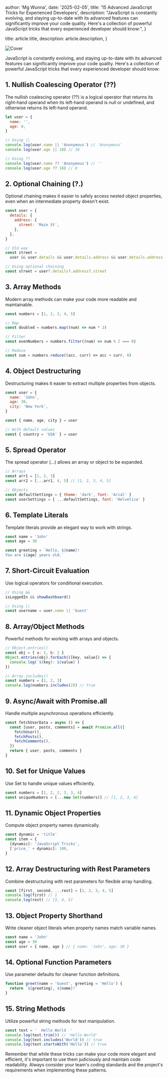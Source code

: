 
  author: 'Mg Wunna',
  date: '2025-02-05',
  title: '15 Advanced JavaScript Tricks for Experienced Developers',
  description:
    "JavaScript is constantly evolving, and staying up-to-date with its advanced features can significantly improve your code quality. Here's a collection of powerful JavaScript tricks that every experienced developer should know:",
}

  title: article.title,
  description: article.description,
}


<div style={{ width: '100%' }}>
  <Image
    src="https://placehold.co/1200x600/ef4444/ffffff.png?font=lato&text=15+Advanced+JavaScript+Tricks"
    alt="Cover"
    width={1200}
    height={600}
    style={{ width: '100%', height: 'auto' }}
  />
</div>

JavaScript is constantly evolving, and staying up-to-date with its advanced features can significantly improve your code quality. Here's a collection of powerful JavaScript tricks that every experienced developer should know:

## 1. Nullish Coalescing Operator (??)

The nullish coalescing operator (??) is a logical operator that returns its right-hand operand when its left-hand operand is null or undefined, and otherwise returns its left-hand operand.

```javascript
let user = {
  name: '',
  age: 0,
}

// Using ||
console.log(user.name || 'Anonymous') // 'Anonymous'
console.log(user.age || 18) // 18

// Using ??
console.log(user.name ?? 'Anonymous') // ''
console.log(user.age ?? 18) // 0
```

## 2. Optional Chaining (?.)

Optional chaining makes it easier to safely access nested object properties, even when an intermediate property doesn't exist.

```javascript
const user = {
  details: {
    address: {
      street: 'Main St',
    },
  },
}

// Old way
const street =
  user && user.details && user.details.address && user.details.address.street

// Using optional chaining
const street = user?.details?.address?.street
```

## 3. Array Methods

Modern array methods can make your code more readable and maintainable.

```javascript
const numbers = [1, 2, 3, 4, 5]

// Map
const doubled = numbers.map((num) => num * 2)

// Filter
const evenNumbers = numbers.filter((num) => num % 2 === 0)

// Reduce
const sum = numbers.reduce((acc, curr) => acc + curr, 0)
```

## 4. Object Destructuring

Destructuring makes it easier to extract multiple properties from objects.

```javascript
const user = {
  name: 'John',
  age: 30,
  city: 'New York',
}

const { name, age, city } = user

// With default values
const { country = 'USA' } = user
```

## 5. Spread Operator

The spread operator (...) allows an array or object to be expanded.

```javascript
// Arrays
const arr1 = [1, 2, 3]
const arr2 = [...arr1, 4, 5] // [1, 2, 3, 4, 5]

// Objects
const defaultSettings = { theme: 'dark', font: 'Arial' }
const userSettings = { ...defaultSettings, font: 'Helvetica' }
```

## 6. Template Literals

Template literals provide an elegant way to work with strings.

```javascript
const name = 'John'
const age = 30

const greeting = `Hello, ${name}!
You are ${age} years old.`
```

## 7. Short-Circuit Evaluation

Use logical operators for conditional execution.

```javascript
// Using &&
isLoggedIn && showDashboard()

// Using ||
const username = user.name || 'Guest'
```

## 8. Array/Object Methods

Powerful methods for working with arrays and objects.

```javascript
// Object.entries()
const obj = { a: 1, b: 2 }
Object.entries(obj).forEach(([key, value]) => {
  console.log(`${key}: ${value}`)
})

// Array.includes()
const numbers = [1, 2, 3]
console.log(numbers.includes(2)) // true
```

## 9. Async/Await with Promise.all

Handle multiple asynchronous operations efficiently.

```javascript
const fetchUserData = async () => {
  const [user, posts, comments] = await Promise.all([
    fetchUser(),
    fetchPosts(),
    fetchComments(),
  ])
  return { user, posts, comments }
}
```

## 10. Set for Unique Values

Use Set to handle unique values efficiently.

```javascript
const numbers = [1, 2, 2, 3, 3, 4]
const uniqueNumbers = [...new Set(numbers)] // [1, 2, 3, 4]
```

## 11. Dynamic Object Properties

Compute object property names dynamically.

```javascript
const dynamic = 'title'
const item = {
  [dynamic]: 'JavaScript Tricks',
  ['price_' + dynamic]: 100,
}
```

## 12. Array Destructuring with Rest Parameters

Combine destructuring with rest parameters for flexible array handling.

```javascript
const [first, second, ...rest] = [1, 2, 3, 4, 5]
console.log(first) // 1
console.log(rest) // [3, 4, 5]
```

## 13. Object Property Shorthand

Write cleaner object literals when property names match variable names.

```javascript
const name = 'John'
const age = 30
const user = { name, age } // { name: 'John', age: 30 }
```

## 14. Optional Function Parameters

Use parameter defaults for cleaner function definitions.

```javascript
function greet(name = 'Guest', greeting = 'Hello') {
  return `${greeting}, ${name}!`
}
```

## 15. String Methods

Utilize powerful string methods for text manipulation.

```javascript
const text = '  Hello World  '
console.log(text.trim()) // 'Hello World'
console.log(text.includes('World')) // true
console.log(text.startsWith('Hello')) // true
```

Remember that while these tricks can make your code more elegant and efficient, it's important to use them judiciously and maintain code readability. Always consider your team's coding standards and the project's requirements when implementing these patterns.
